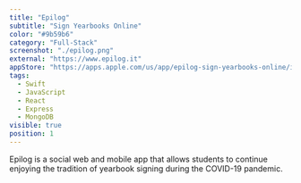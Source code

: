 ```yaml
---
title: "Epilog"
subtitle: "Sign Yearbooks Online"
color: "#9b59b6"
category: "Full-Stack"
screenshot: "./epilog.png"
external: "https://www.epilog.it"
appStore: "https://apps.apple.com/us/app/epilog-sign-yearbooks-online/id1517494992?ls=1"
tags:
  - Swift
  - JavaScript
  - React
  - Express
  - MongoDB
visible: true
position: 1
---
```


Epilog is a social web and mobile app that allows students to continue enjoying the tradition of yearbook signing during the COVID-19 pandemic.
